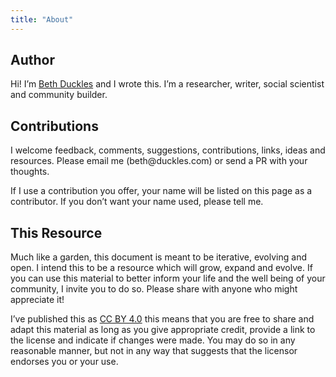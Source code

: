 ```yaml
---
title: "About"
---
```


## Author 

Hi! I'm [Beth Duckles](https://bethduckles.com/) and I wrote this. I'm a researcher, writer, social scientist and community builder.

## Contributions 

I welcome feedback, comments, suggestions, contributions, links, ideas and resources. Please email me (beth\@duckles.com) or send a PR with your thoughts.

If I use a contribution you offer, your name will be listed on this page as a contributor. If you don't want your name used, please tell me.

## This Resource

Much like a garden, this document is meant to be iterative, evolving and open. I intend this to be a resource which will grow, expand and evolve. If you can use this material to better inform your life and the well being of your community, I invite you to do so. Please share with anyone who might appreciate it!

I've published this as [CC BY 4.0](https://creativecommons.org/licenses/by/4.0/) this means that you are free to share and adapt this material as long as you give appropriate credit, provide a link to the license and indicate if changes were made. You may do so in any reasonable manner, but not in any way that suggests that the licensor endorses you or your use.
